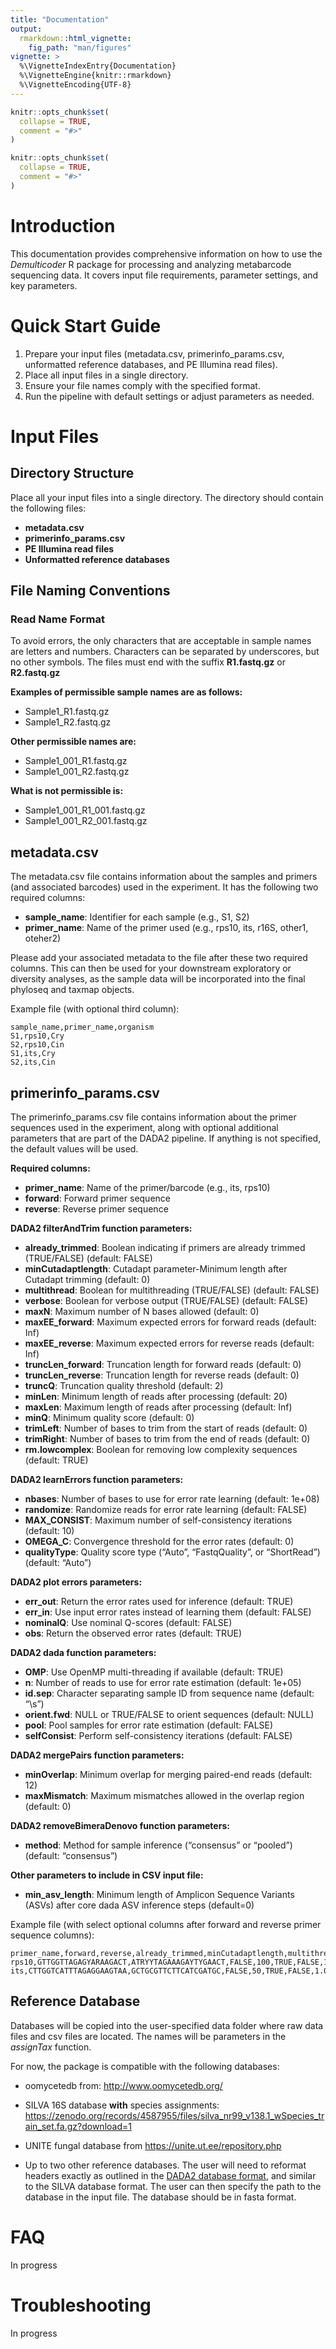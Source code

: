 ```yaml
---
title: "Documentation"
output: 
  rmarkdown::html_vignette:
    fig_path: "man/figures"
vignette: >
  %\VignetteIndexEntry{Documentation}
  %\VignetteEngine{knitr::rmarkdown}
  %\VignetteEncoding{UTF-8}
---
```


```r
knitr::opts_chunk$set(
  collapse = TRUE,
  comment = "#>"
)
```

```r
knitr::opts_chunk$set(
  collapse = TRUE,
  comment = "#>"
)
```

# Introduction

This documentation provides comprehensive information on how to use the *Demulticoder* R package for processing and analyzing metabarcode sequencing data. It covers input file requirements, parameter settings, and key parameters.  

# Quick Start Guide

1. Prepare your input files (metadata.csv, primerinfo_params.csv, unformatted reference databases, and PE Illumina read files).
2. Place all input files in a single directory.
3. Ensure your file names comply with the specified format.
4. Run the pipeline with default settings or adjust parameters as needed.

# Input Files

## Directory Structure

Place all your input files into a single directory. The directory should contain the following files:

* **metadata.csv**
* **primerinfo_params.csv**
* **PE Illumina read files**
* **Unformatted reference databases**

## File Naming Conventions

### Read Name Format

To avoid errors, the only characters that are acceptable in sample names are letters and numbers. Characters can be separated by underscores, but no other symbols. The files must end with the suffix **R1.fastq.gz** or **R2.fastq.gz**

**Examples of permissible sample names are as follows:**

* Sample1_R1.fastq.gz
* Sample1_R2.fastq.gz

**Other permissible names are:**

* Sample1_001_R1.fastq.gz
* Sample1_001_R2.fastq.gz

**What is not permissible is:**

* Sample1_001_R1_001.fastq.gz
* Sample1_001_R2_001.fastq.gz

## metadata.csv

The metadata.csv file contains information about the samples and primers (and associated barcodes) used in the experiment. It has the following two required columns:

* **sample_name**: Identifier for each sample (e.g., S1, S2)
* **primer_name**: Name of the primer used (e.g., rps10, its, r16S, other1, oteher2)

Please add your associated metadata to the file after these two required columns. This can then be used for your downstream exploratory or diversity analyses, as the sample data will be incorporated into the final phyloseq and taxmap objects.

Example file (with optional third column):

```csv
sample_name,primer_name,organism
S1,rps10,Cry
S2,rps10,Cin
S1,its,Cry
S2,its,Cin
```

## primerinfo_params.csv

The primerinfo_params.csv file contains information about the primer sequences used in the experiment, along with optional additional parameters that are part of the DADA2 pipeline. If anything is not specified, the default values will be used.  

**Required columns:**  

* **primer_name**: Name of the primer/barcode (e.g., its, rps10)
* **forward**: Forward primer sequence
* **reverse**: Reverse primer sequence

**DADA2 filterAndTrim function parameters:**  

* **already_trimmed**: Boolean indicating if primers are already trimmed (TRUE/FALSE) (default: FALSE)
* **minCutadaptlength**: Cutadapt parameter-Minimum length after Cutadapt trimming (default: 0)
* **multithread**: Boolean for multithreading (TRUE/FALSE) (default: FALSE)
* **verbose**: Boolean for verbose output (TRUE/FALSE) (default: FALSE)
* **maxN**: Maximum number of N bases allowed (default: 0)
* **maxEE_forward**: Maximum expected errors for forward reads (default: Inf)
* **maxEE_reverse**: Maximum expected errors for reverse reads (default: Inf)
* **truncLen_forward**: Truncation length for forward reads (default: 0)
* **truncLen_reverse**: Truncation length for reverse reads (default: 0)
* **truncQ**: Truncation quality threshold (default: 2)
* **minLen**: Minimum length of reads after processing (default: 20)
* **maxLen**: Maximum length of reads after processing (default: Inf)
* **minQ**: Minimum quality score (default: 0)
* **trimLeft**: Number of bases to trim from the start of reads (default: 0)
* **trimRight**: Number of bases to trim from the end of reads (default: 0)
* **rm.lowcomplex**: Boolean for removing low complexity sequences (default: TRUE)

**DADA2 learnErrors function parameters:**  

* **nbases**: Number of bases to use for error rate learning (default: 1e+08)
* **randomize**: Randomize reads for error rate learning (default: FALSE)
* **MAX_CONSIST**: Maximum number of self-consistency iterations (default: 10)
* **OMEGA_C**: Convergence threshold for the error rates (default: 0)
* **qualityType**: Quality score type ("Auto", "FastqQuality", or "ShortRead") (default: "Auto")

**DADA2 plot errors parameters:**  

* **err_out**: Return the error rates used for inference (default: TRUE)
* **err_in**: Use input error rates instead of learning them (default: FALSE)
* **nominalQ**: Use nominal Q-scores (default: FALSE)
* **obs**: Return the observed error rates (default: TRUE)

**DADA2 dada function parameters:**  

* **OMP**: Use OpenMP multi-threading if available (default: TRUE)
* **n**: Number of reads to use for error rate estimation (default: 1e+05)
* **id.sep**: Character separating sample ID from sequence name (default: "\\s")
* **orient.fwd**: NULL or TRUE/FALSE to orient sequences (default: NULL)
* **pool**: Pool samples for error rate estimation (default: FALSE)
* **selfConsist**: Perform self-consistency iterations (default: FALSE)

**DADA2 mergePairs function parameters:**  

* **minOverlap**: Minimum overlap for merging paired-end reads (default: 12)
* **maxMismatch**: Maximum mismatches allowed in the overlap region (default: 0)

**DADA2 removeBimeraDenovo function parameters:**  

* **method**: Method for sample inference ("consensus" or "pooled") (default: "consensus")

**Other parameters to include in CSV input file:**  

* **min_asv_length**: Minimum length of Amplicon Sequence Variants (ASVs) after core dada ASV inference steps (default=0)

Example file (with select optional columns after forward and reverse primer sequence columns):
```csv
primer_name,forward,reverse,already_trimmed,minCutadaptlength,multithread,verbose,maxN,maxEE_forward,maxEE_reverse,truncLen_forward,truncLen_reverse,truncQ,minLen,maxLen,minQ,trimLeft,trimRight,rm.lowcomplex,minOverlap,maxMismatch,min_asv_length
rps10,GTTGGTTAGAGYARAAGACT,ATRYYTAGAAAGAYTYGAACT,FALSE,100,TRUE,FALSE,1.00E+05,5,5,0,0,5,150,Inf,0,0,0,0,15,0,50
its,CTTGGTCATTTAGAGGAAGTAA,GCTGCGTTCTTCATCGATGC,FALSE,50,TRUE,FALSE,1.00E+05,5,5,0,0,5,50,Inf,0,0,0,0,15,0,50
```

## Reference Database   

Databases will be copied into the user-specified data folder where raw data files and csv files are located. The names will be parameters in the *assignTax* function.  

For now, the package is compatible with the following databases:

* oomycetedb from: [http://www.oomycetedb.org/](http://www.oomycetedb.org/)

* SILVA 16S database **with** species assignments: [https://zenodo.org/records/4587955/files/silva_nr99_v138.1_wSpecies_train_set.fa.gz?download=1](https://zenodo.org/records/4587955/files/silva_nr99_v138.1_wSpecies_train_set.fa.gz?download=1)

* UNITE fungal database from [https://unite.ut.ee/repository.php](https://unite.ut.ee/repository.php)

* Up to two other reference databases. The user will need to reformat headers exactly as outlined in the [DADA2 database format ](https://benjjneb.github.io/dada2/training.html), and similar to the SILVA database format. The user can then specify the path to the database in the input file. The database should be in fasta format.


# FAQ

In progress

# Troubleshooting

In progress
